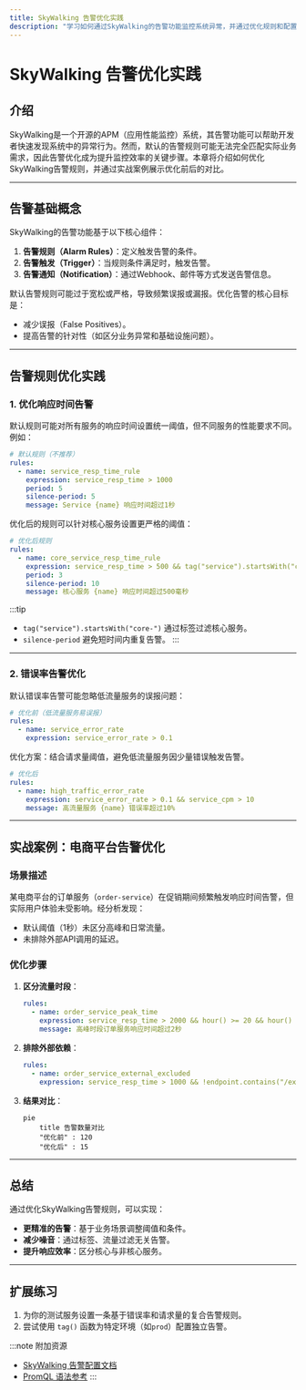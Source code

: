 ```yaml
---
title: SkyWalking 告警优化实践
description: "学习如何通过SkyWalking的告警功能监控系统异常，并通过优化规则和配置提升告警的准确性与实用性。"
---
```


# SkyWalking 告警优化实践

## 介绍

SkyWalking是一个开源的APM（应用性能监控）系统，其告警功能可以帮助开发者快速发现系统中的异常行为。然而，默认的告警规则可能无法完全匹配实际业务需求，因此告警优化成为提升监控效率的关键步骤。本章将介绍如何优化SkyWalking告警规则，并通过实战案例展示优化前后的对比。

---

## 告警基础概念

SkyWalking的告警功能基于以下核心组件：
1. **告警规则（Alarm Rules）**：定义触发告警的条件。
2. **告警触发（Trigger）**：当规则条件满足时，触发告警。
3. **告警通知（Notification）**：通过Webhook、邮件等方式发送告警信息。

默认告警规则可能过于宽松或严格，导致频繁误报或漏报。优化告警的核心目标是：
- 减少误报（False Positives）。
- 提高告警的针对性（如区分业务异常和基础设施问题）。

---

## 告警规则优化实践

### 1. 优化响应时间告警

默认规则可能对所有服务的响应时间设置统一阈值，但不同服务的性能要求不同。例如：

```yaml
# 默认规则（不推荐）
rules:
  - name: service_resp_time_rule
    expression: service_resp_time > 1000
    period: 5
    silence-period: 5
    message: Service {name} 响应时间超过1秒
```

优化后的规则可以针对核心服务设置更严格的阈值：

```yaml
# 优化后规则
rules:
  - name: core_service_resp_time_rule
    expression: service_resp_time > 500 && tag("service").startsWith("core-")
    period: 3
    silence-period: 10
    message: 核心服务 {name} 响应时间超过500毫秒
```

:::tip
- `tag("service").startsWith("core-")` 通过标签过滤核心服务。
- `silence-period` 避免短时间内重复告警。
:::

---

### 2. 错误率告警优化

默认错误率告警可能忽略低流量服务的误报问题：

```yaml
# 优化前（低流量服务易误报）
rules:
  - name: service_error_rate
    expression: service_error_rate > 0.1
```

优化方案：结合请求量阈值，避免低流量服务因少量错误触发告警。

```yaml
# 优化后
rules:
  - name: high_traffic_error_rate
    expression: service_error_rate > 0.1 && service_cpm > 10
    message: 高流量服务 {name} 错误率超过10%
```

---

## 实战案例：电商平台告警优化

### 场景描述
某电商平台的订单服务（`order-service`）在促销期间频繁触发响应时间告警，但实际用户体验未受影响。经分析发现：
- 默认阈值（1秒）未区分高峰和日常流量。
- 未排除外部API调用的延迟。

### 优化步骤
1. **区分流量时段**：
   ```yaml
   rules:
     - name: order_service_peak_time
       expression: service_resp_time > 2000 && hour() >= 20 && hour() <= 23
       message: 高峰时段订单服务响应时间超过2秒
   ```

2. **排除外部依赖**：
   ```yaml
   rules:
     - name: order_service_external_excluded
       expression: service_resp_time > 1000 && !endpoint.contains("/external/")
   ```

3. **结果对比**：
   ```mermaid
   pie
       title 告警数量对比
       "优化前" : 120
       "优化后" : 15
   ```

---

## 总结

通过优化SkyWalking告警规则，可以实现：
- **更精准的告警**：基于业务场景调整阈值和条件。
- **减少噪音**：通过标签、流量过滤无关告警。
- **提升响应效率**：区分核心与非核心服务。

---

## 扩展练习
1. 为你的测试服务设置一条基于错误率和请求量的复合告警规则。
2. 尝试使用 `tag()` 函数为特定环境（如`prod`）配置独立告警。

:::note 附加资源
- [SkyWalking 告警配置文档](https://skywalking.apache.org/docs/)
- [PromQL 语法参考](https://prometheus.io/docs/prometheus/latest/querying/basics/)
:::